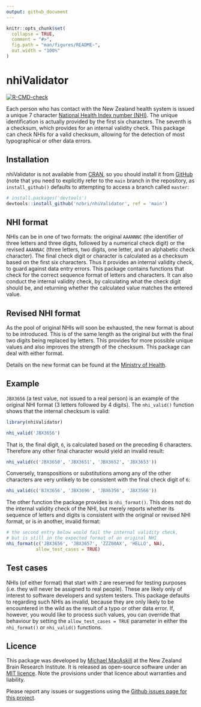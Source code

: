 ```yaml
---
output: github_document
---
```


<!-- README.md is generated from README.Rmd. Please edit that file -->

```r
knitr::opts_chunk$set(
  collapse = TRUE,
  comment = "#>",
  fig.path = "man/figures/README-",
  out.width = "100%"
)
```

# nhiValidator

<!-- badges: start -->
  [![R-CMD-check](https://github.com/nzbri/nhiValidator/workflows/R-CMD-check/badge.svg)](https://github.com/nzbri/nhiValidator/actions)
<!-- badges: end -->

Each person who has contact with the New Zealand health system 
    is issued a unique 7 character [National Health Index number (NHI)](https://www.health.govt.nz/our-work/health-identity/national-health-index/upcoming-changes-nhi-numbers). 
    The unique identification is actually provided by the first six characters. 
    The seventh is a checksum, which provides for an internal validity check. 
    This package can check NHIs for a valid checksum, allowing for the detection 
    of most typographical or other data errors.

## Installation

nhiValidator is not available from [CRAN](https://CRAN.R-project.org), so you 
should install it from [GitHub](https://github.com/) (note that you need to 
explicitly refer to the `main` branch in the repository, as `install_github()` 
defaults to attempting to access a branch called `master`:

``` r
# install.packages('devtools')
devtools::install_github('nzbri/nhiValidator', ref = 'main')
```
## NHI format
NHIs can be in one of two formats: the original `AAANNNC` (the identifier of three 
letters and three digits, followed by a numerical check digit) or the revised 
`AAANNAC` (three letters, two digits, one letter, and an alphabetic check character). 
The final check digit or character is calculated as a checksum based on the first six characters. Thus it provides an internal validity check, to guard against data entry 
errors. This package contains functions that check for the correct sequence format 
of letters and characters. It can also conduct the internal validity check, by 
calculating what the check digit should be, and returning whether the calculated 
value matches the entered value.

## Revised NHI format
As the pool of original NHIs will soon be exhausted, the new format is about to be 
introduced. This is of the same length as the original but with the final two 
digits being replaced by letters. This provides for more possible unique values
and also improves the strength of the checksum. This package can deal with either
format.

Details on the new format can be found at the [Ministry of Health](https://www.health.govt.nz/our-work/health-identity/national-health-index/upcoming-changes-nhi-numbers).

## Example

`JBX3656` (a test value, not issued to a real person) is an example of the 
original NHI format (3 letters followed by 4 digits). The `nhi_valid()` 
function shows that the internal checksum is valid:

```r
library(nhiValidator)

nhi_valid('JBX3656')
```

That is, the final digit, `6`, is calculated based on the preceding 6 
characters. Therefore any other final character would yield an invalid 
result:

```r
nhi_valid(c('JBX3650', 'JBX3651', 'JBX3652', 'JBX3653'))
```

Conversely, transpositions or substitutions among any of the other 
characters are very unlikely to be consistent with the final check 
digit of `6`:

```r
nhi_valid(c('BJX3656', 'JBX3696', 'JBX6356', 'JBX3566'))

```

The other function the package provides is `nhi_format()`. This does 
not do the internal validity check of the NHI, but merely reports
whether its sequence of letters and digits is consistent with the 
original or revised NHI format, or is in another, invalid format:

```r
# the second entry below would fail the internal validity check,
# but is still in the expected format of an original NHI
nhi_format(c('JBX3656', 'JBX3657', 'ZZZ00AX', 'HELLO', NA),
           allow_test_cases = TRUE)
```                           

## Test cases
NHIs (of either format) that start with `Z` are reserved for testing 
purposes (i.e. they will never be assigned to real people). These are 
likely only of interest to software developers and system testers. 
This package defaults to regarding such NHIs as invalid, because they 
are only likely to be encountered in the wild as the result of a typo 
or other data error. If, however, you would like to process such values, 
you can override that behaviour by setting the 
`allow_test_cases = TRUE` parameter in either the `nhi_format()` or 
`nhi_valid()` functions.

## Licence

This package was developed by [Michael MacAskill](https://www.nzbri.org/people/macaskill/) at the New Zealand Brain Research Institute. It is released as open-source software under an [MIT licence](https://opensource.org/licenses/MIT). Note the provisions under that licence about warranties and liability.

Please report any issues or suggestions using the [Github issues page for this project](https://github.com/nzbri/nhiValidator/issues).

